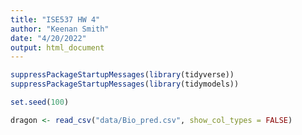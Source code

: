 ```yaml
---
title: "ISE537 HW 4"
author: "Keenan Smith"
date: "4/20/2022"
output: html_document
---
```


```r
suppressPackageStartupMessages(library(tidyverse))
suppressPackageStartupMessages(library(tidymodels))
```

```r
set.seed(100)

dragon <- read_csv("data/Bio_pred.csv", show_col_types = FALSE)

```

